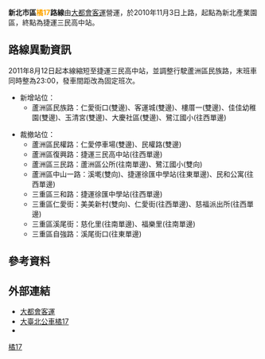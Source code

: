 {{Infobox Bus Route
| number =新北市區<font color="orange">橘17</font>路線
| image = [[File:363FP_O17(2).JPG|280px]]
| bgcolor = white
| fontcolor = red
| system = 新北市區
| manager = 新北市交通局運輸管理科
| operator = <!-- 注释出：[[File:MTClogo.png|50px]] -->大都會客運
| garage = 新莊站
| garage1 =
| vehicle =
| start = 新北產業園區
| via ={{BS-map
|title=新北市區公車<font color="red">橘17</font>路線站牌
|legend=0
|lua=1
|collapse = 
|map=
KBHFa~~ 調度站新莊站
BHF~~ 行政院中央聯合辦公大樓(榮華)
BHF(L)g~~ 中原中平路口
BHF~~ 中原路
BHF~~ 中原里
BHF~~ 中原路一
BHF~~ 頭前國中
BHF~~ 頭前國中(思源路口)
BHF(R)f~~ 思源福德二街口
BHF~~ 思源新北大道路口
BHF(R)f~~ 五工新北大道路口
BHF~~ 捷運新北產業園區站
BHF~~ 管理中心
BHF~~ 標準廠房
BHF~~ 五權三五工路口
BHF~~ 勞工活動中心
BHF~~ 工商展覽中心
BHF~~ 世翔
BHF~~ 五權五工三路口
BHF(L)g~~五權五工二路口
BHF~~ 吉祥大樓
BHF~~ 興化國小
BHF~~ 更寮國小
BHF~~ 大同新村
BHF~~ 永安里
BHF~~ 九芎街口
BHF~~ 九芎廟
BHF~~ 萬全市場
BHF~~ 長榮光華路口
BHF~~ 長榮中原路口
BHF~~ 長榮光明路口
BHF~~ 永平市場
BHF~~ 長榮路
BHF~~ 捷運蘆洲站
BHF(L)g~~ 民族路口
BHF~~ 仁愛國小
BHF~~ 仁愛街口
BHF~~ 民族民義街口
BHF(R)f~~ 水河里
BHF~~ 樓厝一
BHF~~ 信義里
BHF~~ 玉清宮
BHF~~ 大慶社區
BHF(R)f~~鷺江國小(民族路)
BS2+l\BS2+r
捷運三民高中站! !BHF(R)f\BHF(L)g~~捷運三民高中站(復興路)
STRl\STRr
}}
| via1 = 
| end = 捷運三民高中站
| length =
| level = 05:40～23:00
| level1 =
| frequency = 固定班次
| frequency1 = 
| time =
| fare = 台北聯營乙段票
| section_fare_1 = 
| section_fare_buffer_1 = 
| section_fare_2 =
| section_fare_buffer_2 =
| other_route =
| compete =
}}
'''新北市區<font color="orange">橘17</font>路線'''由[[大都會客運|大都會客運]]營運，於2010年11月3日上路，起點為新北產業園區，終點為捷運三民高中站。

==路線異動資訊==
2011年8月12日起本線縮短至捷運三民高中站，並調整行駛蘆洲區民族路，末班車同時整為23:00，發車間距改為固定班次。
*新增站位：
**蘆洲區民族路：仁愛街口(雙邊)、客運城(雙邊)、樓厝一(雙邊)、佳佳幼稚園(雙邊)、玉清宮(雙邊)、大慶社區(雙邊)、鷺江國小(往西單邊)

*裁撤站位：
**蘆洲區民權路：仁愛停車場(雙邊)、民權路(雙邊)
**蘆洲區復興路：捷運三民高中站(往西單邊)
**蘆洲區三民路：蘆洲區公所(往南單邊)、鷺江國小(雙向)
**蘆洲區中山一路：溪墘(雙向)、捷運徐匯中學站(往東單邊)、民和公寓(往西單邊)
**三重區三和路：捷運徐匯中學站(往西單邊)
**三重區仁愛街：美美新村(雙向)、仁愛街(往西單邊)、慈福派出所(往西單邊)
**三重區溪尾街：慈化里(往南單邊)、福樂里(往南單邊)
**三重區自強路：溪尾街口(往東單邊)

==參考資料==
{{reflist}}

==外部連結==
*[http://www.mtcbus.com.tw 大都會客運] {{Wayback|url=http://www.mtcbus.com.tw/ |date=20080625011304 }} 
*[https://ebus.gov.taipei/EBus/VsSimpleMap?gb=0&routeid=0415001700 大臺北公車橘17]
*{{facebook|TransTaipei|暢行台北公車客運資訊站}}

{{新北市區公車路線}}
{{台北聯營公車路線}}
{{台北聯營公車}}

[[Category:新北市區公車路線|橘17]]